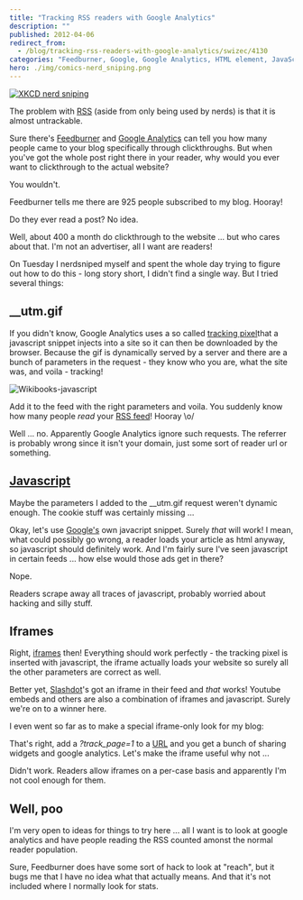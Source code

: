 ```yaml
---
title: "Tracking RSS readers with Google Analytics"
description: ""
published: 2012-04-06
redirect_from:
  - /blog/tracking-rss-readers-with-google-analytics/swizec/4130
categories: "Feedburner, Google, Google Analytics, HTML element, JavaScript, RSS, Slashdot, Uncategorized, Uniform Resource Locator"
hero: ./img/comics-nerd_sniping.png
---
```


[![XKCD nerd sniping](./img/comics-nerd_sniping.png "XKCD nerd sniping")](http://xkcd.com)

The problem with [RSS](http://en.wikipedia.org/wiki/RSS "RSS") (aside from only being used by nerds) is that it is almost untrackable.

Sure there's [Feedburner](http://www.feedburner.com/ "FeedBurner") and [Google Analytics](http://www.google.com/analytics "Google Analytics") can tell you how many people came to your blog specifically through clickthroughs. But when you've got the whole post right there in your reader, why would you ever want to clickthrough to the actual website?

You wouldn't.

Feedburner tells me there are 925 people subscribed to my blog. Hooray!

Do they ever read a post? No idea.

Well, about 400 a month do clickthrough to the website ... but who cares about that. I'm not an advertiser, all I want are readers!

On Tuesday I nerdsniped myself and spent the whole day trying to figure out how to do this - long story short, I didn't find a single way. But I tried several things:

## \_\_utm.gif

If you didn't know, Google Analytics uses a so called [tracking pixel](http://en.wikipedia.org/wiki/Web_bug "Web bug")that a javascript snippet injects into a site so it can then be downloaded by the browser. Because the gif is dynamically served by a server and there are a bunch of parameters in the request - they know who you are, what the site was, and voila - tracking!

![Wikibooks-javascript](./img/Wikibooks-javascriptgaci81.png "Wikibooks-javascript")

Add it to the feed with the right parameters and voila. You suddenly know how many people _read_ your [RSS feed](http://en.wikipedia.org/wiki/RSS "RSS")! Hooray \\o/

Well ... no. Apparently Google Analytics ignore such requests. The referrer is probably wrong since it isn't your domain, just some sort of reader url or something.

## [Javascript](http://en.wikipedia.org/wiki/JavaScript "JavaScript")

Maybe the parameters I added to the \_\_utm.gif request weren't dynamic enough. The cookie stuff was certainly missing ...

Okay, let's use [Google's](http://google.com "Google") own javacript snippet. Surely _that_ will work! I mean, what could possibly go wrong, a reader loads your article as html anyway, so javascript should definitely work. And I'm fairly sure I've seen javascript in certain feeds ... how else would those ads get in there?

Nope.

Readers scrape away all traces of javascript, probably worried about hacking and silly stuff.

## Iframes

Right, [iframes](http://en.wikipedia.org/wiki/HTML_element "HTML element") then! Everything should work perfectly - the tracking pixel is inserted with javascript, the iframe actually loads your website so surely all the other parameters are correct as well.

Better yet, [Slashdot](http://slashdot.org/ "Slashdot")'s got an iframe in their feed and _that_ works! Youtube embeds and others are also a combination of iframes and javascript. Surely we're on to a winner here.

I even went so far as to make a special iframe-only look for my blog:

That's right, add a _?track_page=1_ to a [URL](http://en.wikipedia.org/wiki/Uniform_Resource_Locator "Uniform Resource Locator") and you get a bunch of sharing widgets and google analytics. Let's make the iframe useful why not ...

Didn't work. Readers allow iframes on a per-case basis and apparently I'm not cool enough for them.

## Well, poo

I'm very open to ideas for things to try here ... all I want is to look at google analytics and have people reading the RSS counted amonst the normal reader population.

Sure, Feedburner does have some sort of hack to look at "reach", but it bugs me that I have no idea what that actually means. And that it's not included where I normally look for stats.

